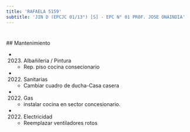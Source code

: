 ```yaml
---
title: 'RAFAELA 5159'
subtitle: 'JIN D (EPCJC 01/13°) [S] - EPC N° 01 PROF. JOSE ONAINDIA'
---
```


#


 ## Mantenimiento

*  (2023) Albañileria / Pintura 
    + Rep. piso cocina consecionario

*  (2022) Sanitarias 
    + Cambiar cuadro de ducha-Casa casera

*  (2022) Gas 
    + instalar cocina en sector concesionario.

*  (2022) Electricidad 
    + Reemplazar ventiladores rotos



